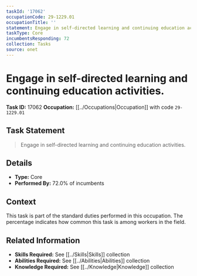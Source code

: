 ```yaml
---
taskId: '17062'
occupationCode: 29-1229.01
occupationTitle: ''
statement: Engage in self-directed learning and continuing education activities.
taskType: Core
incumbentsResponding: 72
collection: Tasks
source: onet
---
```

# Engage in self-directed learning and continuing education activities.

**Task ID:** 17062
**Occupation:** [[../Occupations|Occupation]] with code `29-1229.01`

## Task Statement

> Engage in self-directed learning and continuing education activities.

## Details

- **Type:** Core
- **Performed By:** 72.0% of incumbents

## Context

This task is part of the standard duties performed in this occupation. The percentage indicates how common this task is among workers in the field.

## Related Information

- **Skills Required:** See [[../Skills|Skills]] collection
- **Abilities Required:** See [[../Abilities|Abilities]] collection
- **Knowledge Required:** See [[../Knowledge|Knowledge]] collection
